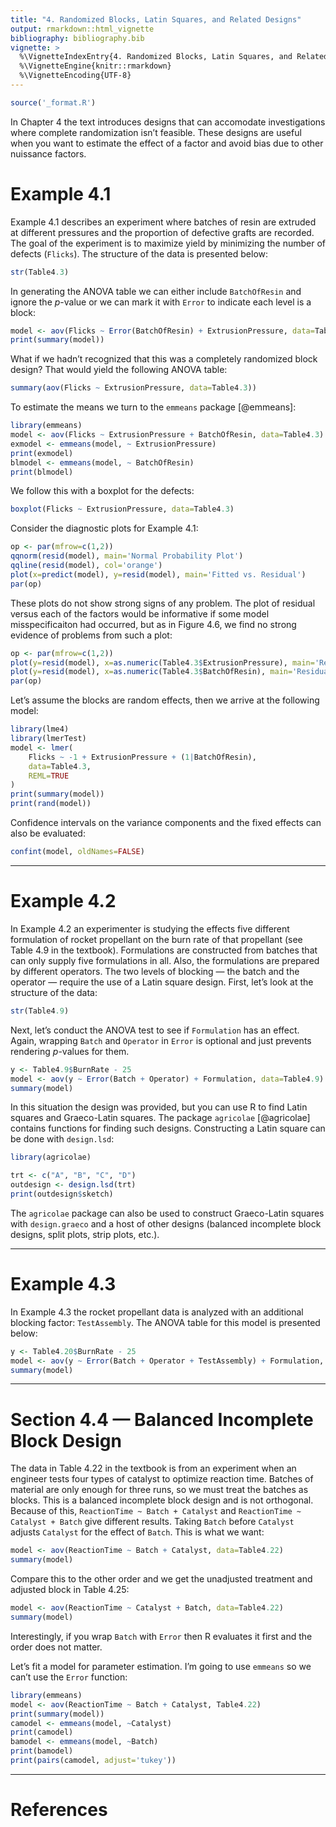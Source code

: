 ```yaml
---
title: "4. Randomized Blocks, Latin Squares, and Related Designs"
output: rmarkdown::html_vignette
bibliography: bibliography.bib
vignette: >
  %\VignetteIndexEntry{4. Randomized Blocks, Latin Squares, and Related Designs}
  %\VignetteEngine{knitr::rmarkdown}
  %\VignetteEncoding{UTF-8}
---
```


```r
source('_format.R')
```

In Chapter 4 the text introduces designs that can accomodate investigations where complete randomization isn't feasible.  These designs are useful when you want to estimate the effect of a factor and avoid bias due to other nuissance factors. 


# Example 4.1


Example 4.1 describes an experiment where batches of resin are extruded at different pressures and the proportion of defective grafts are recorded.  The goal of the experiment is to maximize yield by minimizing the number of defects (`Flicks`). The structure of the data is presented below:


```r
str(Table4.3)
```
\noindent In generating the ANOVA table we can either include `BatchOfResin` and ignore the $p$-value or we can mark it with `Error` to indicate each level is a block:
```r
model <- aov(Flicks ~ Error(BatchOfResin) + ExtrusionPressure, data=Table4.3)
print(summary(model))
```
\noindent What if we hadn't recognized that this was a completely randomized block design?  That would yield the following ANOVA table:
```r
summary(aov(Flicks ~ ExtrusionPressure, data=Table4.3))
```

\noindent To estimate the means we turn to the `emmeans` package [@emmeans]:
```r
library(emmeans)
model <- aov(Flicks ~ ExtrusionPressure + BatchOfResin, data=Table4.3)
exmodel <- emmeans(model, ~ ExtrusionPressure)
print(exmodel)
blmodel <- emmeans(model, ~ BatchOfResin)
print(blmodel)
```
\noindent We follow this with a boxplot for the defects:
```r
boxplot(Flicks ~ ExtrusionPressure, data=Table4.3)
```

\noindent Consider the diagnostic plots for Example 4.1:
```r
op <- par(mfrow=c(1,2))
qqnorm(resid(model), main='Normal Probability Plot')
qqline(resid(model), col='orange')
plot(x=predict(model), y=resid(model), main='Fitted vs. Residual')
par(op)
```

\noindent These plots do not show strong signs of any problem.  The plot of residual versus each of the factors would be informative if some model misspecificaiton had occurred, but as in Figure 4.6, we find no strong evidence of problems from such a plot:
```r
op <- par(mfrow=c(1,2))
plot(y=resid(model), x=as.numeric(Table4.3$ExtrusionPressure), main='Residual vs. Extrusion Pressure')
plot(y=resid(model), x=as.numeric(Table4.3$BatchOfResin), main='Residual vs. Catch')
par(op)
```

Let's assume the blocks are random effects, then we arrive at the following model:
```r
library(lme4)
library(lmerTest)
model <- lmer(
	Flicks ~ -1 + ExtrusionPressure + (1|BatchOfResin),
	data=Table4.3,
	REML=TRUE
)
print(summary(model))
print(rand(model))
```

\noindent Confidence intervals on the variance components and the fixed effects can also be evaluated:
```r
confint(model, oldNames=FALSE)
```



------



# Example 4.2

In Example 4.2 an experimenter is studying the effects five different formulation of rocket propellant on the burn rate of that propellant (see Table 4.9 in the textbook).  Formulations are constructed from batches that can only supply five formulations in all.  Also, the formulations are prepared by different operators.  The two levels of blocking --- the batch and the operator --- require the use of a Latin square design.  First, let's look at the structure of the data:
```r
str(Table4.9)
```
\noindent Next, let's conduct the ANOVA test to see if `Formulation` has an effect.  Again, wrapping `Batch` and `Operator` in `Error` is optional and just prevents rendering $p$-values for them.
```r
y <- Table4.9$BurnRate - 25
model <- aov(y ~ Error(Batch + Operator) + Formulation, data=Table4.9)
summary(model)
```

In this situation the design was provided, but you can use R to find Latin squares and Graeco-Latin squares.  The package `agricolae` [@agricolae] contains functions for finding such designs. Constructing a Latin square can be done with `design.lsd`:
```r
library(agricolae)

trt <- c("A", "B", "C", "D")
outdesign <- design.lsd(trt)
print(outdesign$sketch)
```

\noindent The `agricolae` package can also be used to construct Graeco-Latin squares with `design.graeco` and a host of other designs (balanced incomplete block designs, split plots, strip plots, etc.).


-------

# Example 4.3

In Example 4.3 the rocket propellant data is analyzed with an additional blocking factor: `TestAssembly`.  The ANOVA table for this model is presented below:
```r
y <- Table4.20$BurnRate - 25
model <- aov(y ~ Error(Batch + Operator + TestAssembly) + Formulation, data=Table4.20)
summary(model)
```


------


# Section 4.4 --- Balanced Incomplete Block Design

The data in Table 4.22 in the textbook is from an experiment when an engineer tests four types of catalyst to optimize reaction time.  Batches of material are only enough for three runs, so we must treat the batches as blocks.  This is a balanced incomplete block design and is not orthogonal.  Because of this, `ReactionTime ~ Batch + Catalyst` and `ReactionTime ~ Catalyst + Batch` give different results.  Taking `Batch` before `Catalyst` adjusts `Catalyst` for the effect of `Batch`.  This is what we want:
```r
model <- aov(ReactionTime ~ Batch + Catalyst, data=Table4.22)
summary(model)
```
\noindent Compare this to the other order and we get the unadjusted treatment and adjusted block in Table 4.25:
```r
model <- aov(ReactionTime ~ Catalyst + Batch, data=Table4.22)
summary(model)
```
\noindent Interestingly, if you wrap `Batch` with `Error` then R evaluates it first and the order does not matter.

Let's fit a model for parameter estimation.  I'm going to use `emmeans` so we can't use the `Error` function:
```r
library(emmeans)
model <- aov(ReactionTime ~ Batch + Catalyst, Table4.22)
print(summary(model))
camodel <- emmeans(model, ~Catalyst)
print(camodel)
bamodel <- emmeans(model, ~Batch)
print(bamodel)
print(pairs(camodel, adjust='tukey'))
```

------------------

# References
